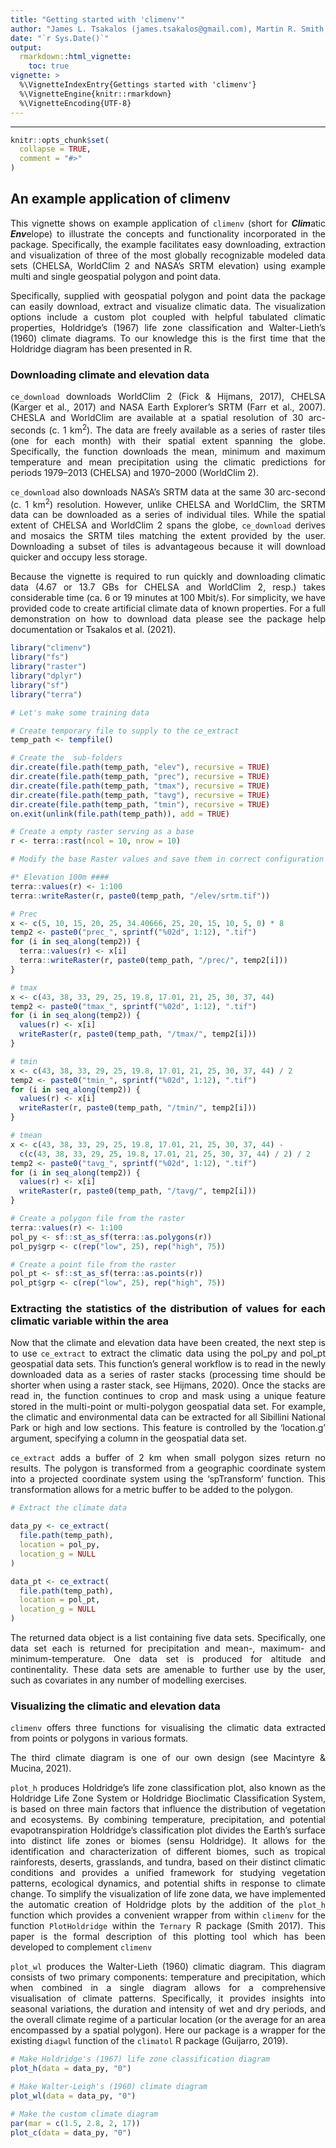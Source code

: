 ```yaml
---
title: "Getting started with 'climenv'"
author: "James L. Tsakalos (james.tsakalos@gmail.com), Martin R. Smith, Federico Luebert, Ladislav Mucina"
date: "`r Sys.Date()`"
output:
  rmarkdown::html_vignette:
    toc: true
vignette: >
  %\VignetteIndexEntry{Gettings started with 'climenv'}
  %\VignetteEngine{knitr::rmarkdown}
  %\VignetteEncoding{UTF-8}
---
```


```{=html}
<style>
body {
text-align: justify}
</style>
<style>
p.caption {
  font-size: 0.9em;
  font-style: normal;
  color: grey;
  margin-right: 10%;
  margin-left: 10%;  
  text-align: justify;
}
</style>
```

------------------------------------------------------------------------

```r
knitr::opts_chunk$set(
  collapse = TRUE,
  comment = "#>"
)
```

## An example application of climenv

This vignette shows on example application of `climenv` (short for 
***Clim***atic ***Env***elope) to illustrate the concepts and functionality
incorporated in the package.
Specifically, the example facilitates easy downloading, extraction
and visualization of three of the most globally recognizable modeled data sets
(CHELSA, WorldClim 2 and NASA’s SRTM elevation) using example multi and single
geospatial polygon and point data.

Specifically, supplied with geospatial polygon and point data the package can
easily download, extract and visualize climatic data. The visualization options
include a custom plot coupled with helpful tabulated climatic properties,
Holdridge's (1967) life zone classification and Walter-Lieth's (1960)
climate diagrams. To our knowledge this is the first time that the Holdridge 
diagram has been presented in R.

### Downloading climate and elevation data

`ce_download` downloads WorldClim 2 (Fick & Hijmans, 2017), CHELSA (Karger et 
al., 2017) and NASA Earth Explorer's SRTM (Farr et al., 2007). CHESLA and 
WorldClim are available at a spatial resolution of 30 arc-seconds (c. 1 km<sup>2</sup>). The 
data are freely available as a series of raster tiles (one for each month) with 
their spatial extent spanning the globe. Specifically, the function downloads 
the mean, minimum and maximum temperature and mean precipitation using the 
climatic predictions for periods 1979–2013 (CHELSA) and 1970–2000 (WorldClim 2). 

`ce_download` also downloads NASA's SRTM data at the same 30 arc-second
(c. 1 km<sup>2</sup>) resolution. However, unlike CHELSA and WorldClim, the SRTM data can be
downloaded as a series of individual tiles. While the spatial extent of CHELSA
and WorldClim 2 spans the globe, `ce_download` derives and mosaics the SRTM
tiles matching the extent provided by the user. Downloading a subset of tiles
is advantageous because it will download quicker and occupy less storage.

Because the vignette is required to run quickly and downloading climatic data
(4.67 or 13.7&nbsp;GBs for CHELSA and WorldClim 2, resp.) takes considerable time
(ca. 6 or 19 minutes at 100&nbsp;Mbit/s). For simplicity, we have provided code to
create artificial climate data of known properties. For a full demonstration on
how to download data please see the package help documentation or Tsakalos
et al. (2021). 

```r
library("climenv")
library("fs")
library("raster")
library("dplyr")
library("sf")
library("terra")
```

```r
# Let's make some training data

# Create temporary file to supply to the ce_extract
temp_path <- tempfile()

# Create the  sub-folders
dir.create(file.path(temp_path, "elev"), recursive = TRUE)
dir.create(file.path(temp_path, "prec"), recursive = TRUE)
dir.create(file.path(temp_path, "tmax"), recursive = TRUE)
dir.create(file.path(temp_path, "tavg"), recursive = TRUE)
dir.create(file.path(temp_path, "tmin"), recursive = TRUE)
on.exit(unlink(file.path(temp_path)), add = TRUE)

# Create a empty raster serving as a base
r <- terra::rast(ncol = 10, nrow = 10)

# Modify the base Raster values and save them in correct configuration

#* Elevation 100m ####
terra::values(r) <- 1:100
terra::writeRaster(r, paste0(temp_path, "/elev/srtm.tif"))

# Prec
x <- c(5, 10, 15, 20, 25, 34.40666, 25, 20, 15, 10, 5, 0) * 8
temp2 <- paste0("prec_", sprintf("%02d", 1:12), ".tif")
for (i in seq_along(temp2)) {
  terra::values(r) <- x[i]
  terra::writeRaster(r, paste0(temp_path, "/prec/", temp2[i]))
}

# tmax
x <- c(43, 38, 33, 29, 25, 19.8, 17.01, 21, 25, 30, 37, 44)
temp2 <- paste0("tmax_", sprintf("%02d", 1:12), ".tif")
for (i in seq_along(temp2)) {
  values(r) <- x[i]
  writeRaster(r, paste0(temp_path, "/tmax/", temp2[i]))
}

# tmin
x <- c(43, 38, 33, 29, 25, 19.8, 17.01, 21, 25, 30, 37, 44) / 2
temp2 <- paste0("tmin_", sprintf("%02d", 1:12), ".tif")
for (i in seq_along(temp2)) {
  values(r) <- x[i]
  writeRaster(r, paste0(temp_path, "/tmin/", temp2[i]))
}

# tmean
x <- c(43, 38, 33, 29, 25, 19.8, 17.01, 21, 25, 30, 37, 44) -
  c(c(43, 38, 33, 29, 25, 19.8, 17.01, 21, 25, 30, 37, 44) / 2) / 2
temp2 <- paste0("tavg_", sprintf("%02d", 1:12), ".tif")
for (i in seq_along(temp2)) {
  values(r) <- x[i]
  writeRaster(r, paste0(temp_path, "/tavg/", temp2[i]))
}

# Create a polygon file from the raster
terra::values(r) <- 1:100
pol_py <- sf::st_as_sf(terra::as.polygons(r))
pol_py$grp <- c(rep("low", 25), rep("high", 75))

# Create a point file from the raster
pol_pt <- sf::st_as_sf(terra::as.points(r))
pol_pt$grp <- c(rep("low", 25), rep("high", 75))

```

### Extracting the statistics of the distribution of values for each climatic variable within the area

Now that the climate and elevation data have been created, the next step is to
use `ce_extract` to extract the climatic data using the pol_py and 
pol_pt geospatial data sets. This function's general workflow is to read in the
newly downloaded data as a series of raster stacks (processing time should be
shorter when using a raster stack, see Hijmans, 2020). Once the stacks are read
in, the function continues to crop and mask using a unique feature stored in the
multi-point or multi-polygon geospatial data set. For example, the climatic
and environmental data can be extracted for all Sibillini National Park or high
and low sections. This feature is controlled by the 'location.g' argument,
specifying a column in the geospatial data set.

`ce_extract` adds a buffer of 2 km when small polygon sizes return no
results. The polygon is transformed from a geographic coordinate system into
a projected coordinate system using the 'spTransform' function. This
transformation allows for a metric buffer to be added to the polygon.

```r
# Extract the climate data

data_py <- ce_extract(
  file.path(temp_path),
  location = pol_py,
  location_g = NULL
)

data_pt <- ce_extract(
  file.path(temp_path),
  location = pol_pt,
  location_g = NULL
)
```

The returned data object is a list containing five data sets. Specifically, one 
data set each is returned for precipitation and  mean-, maximum- and 
minimum-temperature. One data set is produced for altitude and continentality. 
These data sets are amenable to further use by the user, such as covariates in 
any number of modelling exercises. 

### Visualizing the climatic and elevation data

`climenv` offers three functions for visualising the climatic data extracted 
from points or polygons in various formats.

The third climate diagram is one of 
our own design (see Macintyre & Mucina, 2021).

`plot_h` produces Holdridge's life zone classification plot, also known as the 
Holdridge Life Zone System or Holdridge Bioclimatic Classification System, is 
based on three main factors that influence the distribution of vegetation and 
ecosystems. By combining temperature, precipitation, and potential 
evapotranspiration Holdridge's classification plot divides the Earth’s surface
into distinct life zones or biomes (sensu Holdridge). It allows for the 
identification and characterization of different biomes, such as tropical 
rainforests, deserts, grasslands, and tundra, based on their distinct climatic 
conditions and provides a unified framework for studying vegetation patterns, 
ecological dynamics, and potential shifts in response to climate change. To 
simplify the visualization of life zone data, we have implemented the automatic 
creation of Holdridge plots by the addition of the `plot_h` function which 
provides a convenient wrapper from within `climenv` for the function 
`PlotHoldridge` within the `Ternary` R package (Smith 2017). This paper is the 
formal description of this plotting tool which has been developed to complement 
`climenv`

`plot_wl` produces the Walter-Lieth (1960) climatic diagram. This diagram
consists of two primary components: temperature and precipitation, which when 
combined in a single diagram allows for a comprehensive visualisation of 
climate patterns. Specifically, it provides insights into seasonal variations, 
the duration and intensity of wet and dry periods, and the overall climate 
regime of a particular location (or the average for an area encompassed by a 
spatial polygon). Here our package is a wrapper for the existing `diagwl` 
function of the `climatol` R package (Guijarro, 2019).


```r
# Make Holdridge's (1967) life zone classification diagram
plot_h(data = data_py, "0")
```
```r
# Make Walter-Leigh's (1960) climate diagram
plot_wl(data = data_py, "0")
```
```r
# Make the custom climate diagram
par(mar = c(1.5, 2.8, 2, 17))
plot_c(data = data_py, "0")
```
